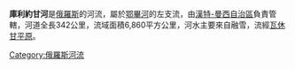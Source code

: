'''庫利約甘河'''是[[俄羅斯|俄羅斯]]的河流，屬於[[鄂畢河|鄂畢河]]的左支流，由[[漢特-曼西自治區|漢特-曼西自治區]]負責管轄，河道全長342公里，流域面積6,860平方公里，河水主要來自融雪，流經[[瓦休甘平原|瓦休甘平原]]。

{{Russia-geo-stub}}
[[Category:俄羅斯河流|Category:俄羅斯河流]]